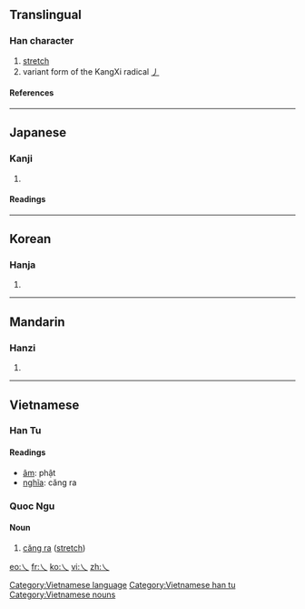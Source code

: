 ==Translingual==
===Han character===
{{Han char|rn=4|rad=丿|as=00|sn=1|four=|canj=一人 (MO), X一人 (XMO)}}
# [[stretch]]
# variant form of the KangXi radical [[Index:Chinese radical/丿|丿]]
====References====
{{Han ref|kx=0081.070|dkj=00107|dj=0164.080|hdz=10042.090|uh=4E40|ud=20032}}
----

==Japanese==
===Kanji===
{{ja-kanji|grade=|rs=丿00}}
# {{defn|Japanese}}
====Readings====
{{ja-readings|on=[[ふつ]] (futsu), [[ぶち]] (buchi)|kun=[[まがる]] (magaru)}}
----
==Korean==
===Hanja===
{{ko-hanja|hangeul=불|rv=bul|mr=pul}}
# {{defn|Korean}}
----
==Mandarin==
===Hanzi===
{{cmn-hanzi|pin=[[fú]] ([[fu2]])|wg=fu<sup>2</sup>}}
# {{defn|Mandarin}}

----
==Vietnamese==
===Han Tu===
{{vi-hantu}}
====Readings====
*[[音読|âm]]: phật
*[[意義|nghĩa]]: căng ra
===Quoc Ngu===
====Noun====
# [[căng ra]] ([[stretch]])
[[Category:Vietnamese language]]
[[Category:Vietnamese han tu]]
[[Category:Vietnamese nouns]]

[[eo:乀]]
[[fr:乀]]
[[ko:乀]]
[[vi:乀]]
[[zh:乀]]